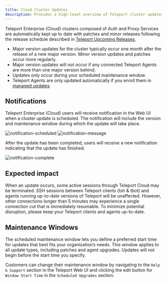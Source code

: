 ```yaml
---
title: Cloud Cluster Updates
description: Provides a high-level overview of Teleport cluster updates on Cloud.
---
```


Teleport Enterprise (Cloud) clusters composed of Auth and Proxy Services are automatically
kept up to date with patches and minor releases following the release schedule
described in [Teleport Upcoming Releases](../upcoming-releases.mdx).

- Major version updates for the cluster typically occur one month after the
release of a new major version. Minor version updates and patches occur more regularly.
- Major version updates will not occur if any connected Teleport Agents are more than one major version behind.
- Updates only occur during your scheduled maintenance window.
- Teleport Agents are only updated automatically if you enroll them in [managed updates](agent-managed-updates.mdx).

## Notifications

Teleport Enterprise (Cloud) users will receive notification in the Web UI when
a cluster update is scheduled. The notification will include the version
and maintenance window during which the update will take place.

![notification-scheduled](../../img/cloud/notification-scheduled.png)
![notification-message](../../img/cloud/notification-message.png)

After the update has been completed, users will receive a new notification
indicating that the update has finished.

![notification-complete](../../img/cloud/notification-complete.png)

## Expected impact

When an update occurs, some active sessions through Teleport Cloud may be terminated.
SSH sessions between Teleport clients (tsh & tbot) and agents running up-to-date
versions of Teleport will be unaffected. However, other connections longer than
5 minutes may experience a single connection cut that is immediately resumable.
To minimize potential disruption, please keep your Teleport clients and agents up-to-date.

## Maintenance Windows

The scheduled maintenance window lets you define a preferred start time for
updates that best fits your organization’s needs. This window applies to all
update types, including patches and agent upgrades. Updates will not begin before the start time you specify.

Customers can change their maintenance window by navigating to the `Help & Support`
section in the Teleport Web UI and clicking the edit button for `Window Start Time`
in the `Scheduled Upgrades` section.
